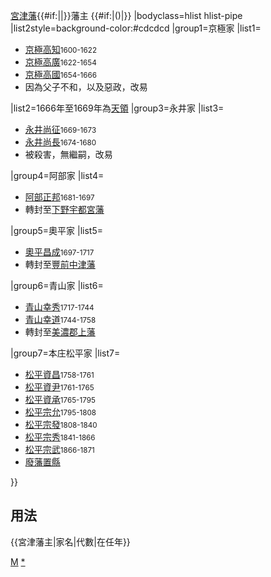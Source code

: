 {{Navbox
|name=宮津藩主
|title={{#if:{{{1|}}}|{{{1|}}}|}}[[宮津藩]]{{#if:{{{2|}}}|{{{2|}}}|}}藩主 {{#if:{{{3|}}}|({{{3|}}})|}}
|bodyclass=hlist hlist-pipe
|list2style=background-color:#cdcdcd
|group1=京極家
|list1=
*[[京極高知]]<small>1600-1622</small>
*[[京極高廣]]<small>1622-1654</small>
*[[京極高國]]<small>1654-1666</small>
*因為父子不和，以及惡政，改易
|list2=1666年至1669年為[[天領]]
|group3=永井家
|list3=
*[[永井尚征]]<small>1669-1673</small>
*[[永井尚長]]<small>1674-1680</small>
*被殺害，無繼嗣，改易
|group4=阿部家
|list4=
*[[阿部正邦]]<small>1681-1697</small>
*轉封至[[下野國|下野]][[宇都宮藩]]
|group5=奧平家
|list5=
*[[奧平昌成]]<small>1697-1717</small>
*轉封至[[豐前國|豐前]][[中津藩]]
|group6=青山家
|list6=
*[[青山幸秀]]<small>1717-1744</small>
*[[青山幸道]]<small>1744-1758</small>
*轉封至[[美濃國|美濃]][[郡上藩]]
|group7=本庄松平家
|list7=
*[[松平資昌]]<small>1758-1761</small>
*[[松平資尹]]<small>1761-1765</small>
*[[松平資承]]<small>1765-1795</small>
*[[松平宗允]]<small>1795-1808</small>
*[[松平宗發]]<small>1808-1840</small>
*[[松平宗秀]]<small>1841-1866</small>
*[[松平宗武]]<small>1866-1871</small>
*[[廢藩置縣]]
}}<noinclude>
==用法==
<nowiki>{{宮津藩主|家名|代數|在任年}}</nowiki>
[[Category:歷代藩主模板|M]]
[[Category:宮津藩主|*]]
</noinclude>